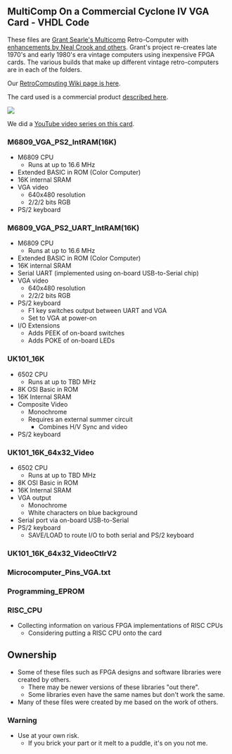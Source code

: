 == MultiComp On a Commercial Cyclone IV VGA Card - VHDL Code ==

These files are [http://searle.hostei.com/grant/Multicomp/index.html Grant Searle's Multicomp] Retro-Computer with [https://github.com/nealcrook/multicomp6809/wiki enhancements by Neal Crook and others]. Grant's project re-creates late 1970's and early 1980's era vintage computers using inexpensive FPGA cards. The various builds that make up different vintage retro-computers are in each of the folders.

Our [http://land-boards.com/blwiki/index.php?title=RetroComputing RetroComputing Wiki page is here].

The card used is a commercial product [http://land-boards.com/blwiki/index.php?title=Cyclone_IV_FPGA_EP4CE6E22C8N_Development_Board_USB_V2 described here].

<img src="http://land-boards.com/blwiki/images/2/2c/EP4-FPGA-VGA.jpg"></img>

We did a [https://www.youtube.com/playlist?list=PLn__0BqzWEWPk0-VW3kEpMNA81sIbhj6n YouTube video series on this card].

=== M6809_VGA_PS2_IntRAM(16K) ===

* M6809 CPU
** Runs at up to 16.6 MHz
* Extended BASIC in ROM (Color Computer)
* 16K internal SRAM
* VGA video
** 640x480 resolution
** 2/2/2 bits RGB
* PS/2 keyboard

=== M6809_VGA_PS2_UART_IntRAM(16K) ===

* M6809 CPU
** Runs at up to 16.6 MHz
* Extended BASIC in ROM (Color Computer)
* 16K internal SRAM
* Serial UART (implemented using on-board USB-to-Serial chip)
* VGA video
** 640x480 resolution
** 2/2/2 bits RGB
* PS/2 keyboard
** F1 key switches output between UART and VGA
** Set to VGA at power-on
* I/O Extensions 
** Adds PEEK of on-board switches
** Adds POKE of on-board LEDs

=== UK101_16K ===

* 6502 CPU
** Runs at up to TBD MHz
* 8K OSI Basic in ROM
* 16K Internal SRAM
* Composite Video
** Monochrome
** Requires an external summer circuit
*** Combines H/V Sync and video
* PS/2 keyboard

=== UK101_16K_64x32_Video ===

* 6502 CPU
** Runs at up to TBD MHz
* 8K OSI Basic in ROM
* 16K Internal SRAM
* VGA output
** Monochrome
** White characters on blue background
* Serial port via on-board USB-to-Serial 
* PS/2 keyboard
** SAVE/LOAD to route I/O to both serial and PS/2 keyboard

=== UK101_16K_64x32_VideoCtlrV2 ===

=== Microcomputer_Pins_VGA.txt ===

=== Programming_EPROM ===

=== RISC_CPU ===

* Collecting information on various FPGA implementations of RISC CPUs
** Considering putting a RISC CPU onto the card

== Ownership ==

* Some of these files such as FPGA designs and software libraries were created by others.
** There may be newer versions of these libraries "out there".
** Some libraries even have the same names but don't work the same.
* Many of these files were created by me based on the work of others.

=== Warning ===

* Use at your own risk.
** If you brick your part or it melt to a puddle, it's on you not me.
